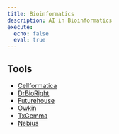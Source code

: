 ```yaml
---
title: Bioinformatics
description: AI in Bioinformatics
execute:
  echo: false
  eval: true
---
```


## Tools

- [Cellformatica](https://www.cellformatica.com/)
- [DrBioRight](https://drbioright.org/)
- [Futurehouse](https://platform.futurehouse.org)
- [Owkin](https://www.owkin.com/k-os/k-navigator)
- [TxGemma](https://developers.google.com/health-ai-developer-foundations/txgemma)
- [Nebius](https://academy.nebius.com/llm-engineering-essentials)

